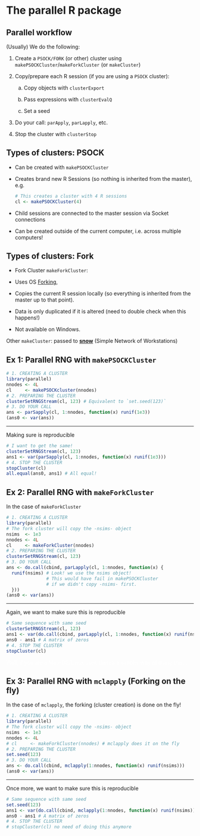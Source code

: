 # The parallel R package

## Parallel workflow

(Usually) We do the following:

1.  Create a `PSOCK/FORK` (or other) cluster using `makePSOCKCluster`/`makeForkCluster`
    (or `makeCluster`)
    
2.  Copy/prepare each R session (if you are using a `PSOCK` cluster):

    a.  Copy objects with `clusterExport`

    b.  Pass expressions with `clusterEvalQ`

    c.  Set a seed

3.  Do your call: `parApply`, `parLapply`, etc. 

4.  Stop the cluster with `clusterStop`


## Types of clusters: PSOCK

-   Can be created with `makePSOCKCluster`

-   Creates brand new R Sessions (so nothing is inherited from the master), e.g.
    
    ```r
    # This creates a cluster with 4 R sessions
    cl <- makePSOCKCluster(4)
    ```

-   Child sessions are connected to the master session via Socket connections

-   Can be created outside of the current computer, i.e. across multiple computers!

## Types of clusters: Fork

-   Fork Cluster `makeForkCluster`:

-   Uses OS [Forking](https://en.wikipedia.org/wiki/Fork_(system_call)),

-   Copies the current R session locally (so everything is inherited from
    the master up to that point).
    
-   Data is only duplicated if it is altered (need to double check when this happens!)

-   Not available on Windows.

Other `makeCluster`: passed to [**snow**](https://cran.r-project.org/package=snow)
(Simple Network of Workstations)


## Ex 1: Parallel RNG with `makePSOCKCluster`


```r
# 1. CREATING A CLUSTER
library(parallel)
nnodes <- 4L
cl     <- makePSOCKcluster(nnodes)    
# 2. PREPARING THE CLUSTER
clusterSetRNGStream(cl, 123) # Equivalent to `set.seed(123)`
# 3. DO YOUR CALL
ans <- parSapply(cl, 1:nnodes, function(x) runif(1e3))
(ans0 <- var(ans))
```

----

Making sure is reproducible

```r
# I want to get the same!
clusterSetRNGStream(cl, 123)
ans1 <- var(parSapply(cl, 1:nnodes, function(x) runif(1e3)))
# 4. STOP THE CLUSTER
stopCluster(cl)
all.equal(ans0, ans1) # All equal!
```

## Ex 2: Parallel RNG with `makeForkCluster`

In the case of `makeForkCluster`

```r
# 1. CREATING A CLUSTER
library(parallel)
# The fork cluster will copy the -nsims- object
nsims  <- 1e3
nnodes <- 4L
cl     <- makeForkCluster(nnodes)    
# 2. PREPARING THE CLUSTER
clusterSetRNGStream(cl, 123)
# 3. DO YOUR CALL
ans <- do.call(cbind, parLapply(cl, 1:nnodes, function(x) {
  runif(nsims) # Look! we use the nsims object!
               # This would have fail in makePSOCKCluster
               # if we didn't copy -nsims- first.
  }))
(ans0 <- var(ans))
```

---

Again, we want to make sure this is reproducible

```r
# Same sequence with same seed
clusterSetRNGStream(cl, 123)
ans1 <- var(do.call(cbind, parLapply(cl, 1:nnodes, function(x) runif(nsims))))
ans0 - ans1 # A matrix of zeros
# 4. STOP THE CLUSTER
stopCluster(cl)
```

<text style="color:white;">Well, if you are a Mac-OS/Linux user, there's a simpler way of doing this...</text>


## Ex 3: Parallel RNG with `mclapply` (Forking on the fly)

In the case of `mclapply`, the forking (cluster creation) is done on the fly!

```r
# 1. CREATING A CLUSTER
library(parallel)
# The fork cluster will copy the -nsims- object
nsims  <- 1e3
nnodes <- 4L
# cl     <- makeForkCluster(nnodes) # mclapply does it on the fly
# 2. PREPARING THE CLUSTER
set.seed(123) 
# 3. DO YOUR CALL
ans <- do.call(cbind, mclapply(1:nnodes, function(x) runif(nsims)))
(ans0 <- var(ans))
```

---

Once more, we want to make sure this is reproducible

```r
# Same sequence with same seed
set.seed(123) 
ans1 <- var(do.call(cbind, mclapply(1:nnodes, function(x) runif(nsims))))
ans0 - ans1 # A matrix of zeros
# 4. STOP THE CLUSTER
# stopCluster(cl) no need of doing this anymore
```
